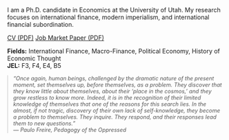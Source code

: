 
```{=html}
<div class="row g-4 align-items-start">
  
  <!-- Left: Photo -->
  <div class="col-12 col-md-3">

  </div>
  
  <!-- Middle: Bio -->
  <div class="col-12 col-md-6">
    <p>
      I am a Ph.D. candidate in Economics at the University of Utah.  
      My research focuses on international finance, modern imperialism, 
      and international financial subordination.
    </p>

    <p style="margin:12px 0;">
      <a class="btn btn-primary" href="files/Hallan_CV.pdf">CV (PDF)</a>
      <a class="btn btn-outline-primary" href="files/JMP_Hallan.pdf">Job Market Paper (PDF)</a>
    </p>

    <p>
      <strong>Fields:</strong> International Finance, Macro-Finance, Political Economy, History of Economic Thought<br>
      <strong>JEL:</strong> F3, F4, E4, B5
    </p>
  </div>
  
  <!-- Right: Epigraph -->
  <div class="col-12 col-md-3" 
       style="font-style:italic; font-size:0.9em; color:#555; border-left:2px solid #ddd; padding-left:12px;">
    “Once again, human beings, challenged by the dramatic nature of the present moment, 
    set themselves up, before themselves, as a problem. They discover that they know 
    little about themselves, about their ‘place in the cosmos,’ and they grow restless 
    to know more. Indeed, it is in the recognition of their limited knowledge of themselves 
    that one of the reasons for this search lies. In the almost, if not tragic, discovery 
    of their own lack of self-knowledge, they become a problem to themselves. 
    They inquire. They respond, and their responses lead them to new questions.”  
    <br>— Paulo Freire, <em>Pedagogy of the Oppressed</em>
  </div>

</div>
```

